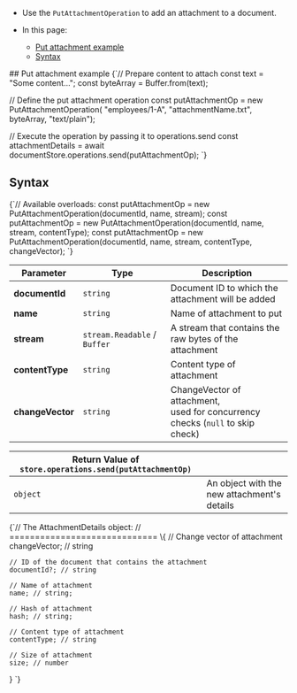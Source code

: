 
<Admonition type="note" title="">

* Use the `PutAttachmentOperation` to add an attachment to a document.

* In this page:
  
  * [Put attachment example](../../../client-api/operations/attachments/put-attachment.mdx#put-attachment-example)
  * [Syntax](../../../client-api/operations/attachments/put-attachment.mdx#syntax)
  
</Admonition>
## Put attachment example

<TabItem value="put_attachment" label="put_attachment">
<CodeBlock language="js">
{`// Prepare content to attach
const text = "Some content...";
const byteArray = Buffer.from(text);

// Define the put attachment operation
const putAttachmentOp = new PutAttachmentOperation(
    "employees/1-A", "attachmentName.txt", byteArray, "text/plain");

// Execute the operation by passing it to operations.send
const attachmentDetails = await documentStore.operations.send(putAttachmentOp);
`}
</CodeBlock>
</TabItem>



## Syntax

<TabItem value="syntax_1" label="syntax_1">
<CodeBlock language="js">
{`// Available overloads:
const putAttachmentOp = new PutAttachmentOperation(documentId, name, stream);
const putAttachmentOp = new PutAttachmentOperation(documentId, name, stream, contentType);
const putAttachmentOp = new PutAttachmentOperation(documentId, name, stream, contentType, changeVector);
`}
</CodeBlock>
</TabItem>

| Parameter        | Type                         | Description                                                                       |
|------------------|------------------------------|-----------------------------------------------------------------------------------|
| __documentId__   | `string`                     | Document ID to which the attachment will be added                                 |
| __name__         | `string`                     | Name of attachment to put                                                         |
| __stream__       | `stream.Readable` / `Buffer` | A stream that contains the raw bytes of the attachment                            |
| __contentType__  | `string`                     | Content type of attachment                                                        |
| __changeVector__ | `string`                     | ChangeVector of attachment,<br/>used for concurrency checks (`null` to skip check) |

| Return Value of `store.operations.send(putAttachmentOp)` |                                             |
|----------------------------------------------------------|---------------------------------------------|
| `object`                                                 | An object with the new attachment's details |

<TabItem value="syntax_2" label="syntax_2">
<CodeBlock language="js">
{`// The AttachmentDetails object:
// =============================
\{
    // Change vector of attachment
    changeVector; // string

    // ID of the document that contains the attachment
    documentId?; // string

    // Name of attachment
    name; // string;

    // Hash of attachment
    hash; // string;

    // Content type of attachment
    contentType; // string

    // Size of attachment
    size; // number
\}
`}
</CodeBlock>
</TabItem>




